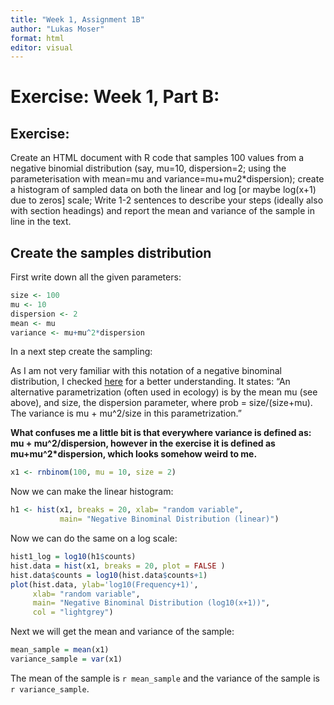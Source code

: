 ```yaml
---
title: "Week 1, Assignment 1B"
author: "Lukas Moser"
format: html
editor: visual
---
```


# Exercise: Week 1, Part B:

## Exercise:

Create an HTML document with R code that samples 100 values from a negative binomial distribution (say, mu=10, dispersion=2; using the parameterisation with mean=mu and variance=mu+mu2\*dispersion); create a histogram of sampled data on both the linear and log \[or maybe log(x+1) due to zeros\] scale; Write 1-2 sentences to describe your steps (ideally also with section headings) and report the mean and variance of the sample in line in the text.

## Create the samples distribution

First write down all the given parameters:

```r
size <- 100
mu <- 10
dispersion <- 2
mean <- mu
variance <- mu+mu^2*dispersion
```

In a next step create the sampling:

As I am not very familiar with this notation of a negative binominal distribution, I checked [here](https://stat.ethz.ch/R-manual/R-devel/library/stats/html/NegBinomial.html) for a better understanding. It states: "An alternative parametrization (often used in ecology) is by the mean mu (see above), and size, the dispersion parameter, where prob = size/(size+mu). The variance is mu + mu\^2/size in this parametrization."


**What confuses me a little bit is that everywhere variance is defined as: mu + mu\^2/dispersion, however in the exercise it is defined as mu+mu\^2\*dispersion, which looks somehow weird to me.**

```r
x1 <- rnbinom(100, mu = 10, size = 2)
```

Now we can make the linear histogram:

```r
h1 <- hist(x1, breaks = 20, xlab= "random variable", 
           main= "Negative Binominal Distribution (linear)")
```

Now we can do the same on a log scale:

```r
hist1_log = log10(h1$counts)
hist.data = hist(x1, breaks = 20, plot = FALSE )
hist.data$counts = log10(hist.data$counts+1)
plot(hist.data, ylab='log10(Frequency+1)', 
     xlab= "random variable", 
     main= "Negative Binominal Distribution (log10(x+1))", 
     col = "lightgrey")

```

Next we will get the mean and variance of the sample:

```r
mean_sample = mean(x1)
variance_sample = var(x1)
```

The mean of the sample is `r mean_sample` and the variance of the sample is `r variance_sample`.


